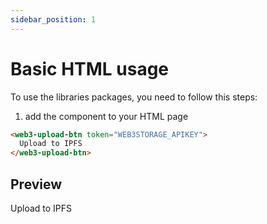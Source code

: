 ```yaml
---
sidebar_position: 1
---
```


# Basic HTML usage

To use the libraries packages, you need to follow this steps:

1. add the component to your HTML page 
  ```html
  <web3-upload-btn token="WEB3STORAGE_APIKEY">
    Upload to IPFS
  </web3-upload-btn>
  ```

## Preview

<web3-upload-btn token="eyJhbGciOiJIUzI1NiIsInR5cCI6IkpXVCJ9.eyJzdWIiOiJkaWQ6ZXRocjoweDRiMjk5MEFiNzVjZmQ0MTgyN0EzQTNjNGViNjdFRDA1Y0YwNTU5M0MiLCJpc3MiOiJ3ZWIzLXN0b3JhZ2UiLCJpYXQiOjE2NDM2NjExODA1MDAsIm5hbWUiOiJuZ3h3ZWIzIn0.AMvg_jKnPB2pRPiR6f8AebIHrldAwMCpxILQ7av_SD8">
  Upload to IPFS
</web3-upload-btn>


